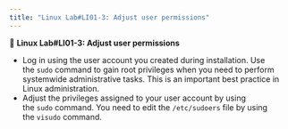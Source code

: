 ```yaml
---
title: "Linux Lab#LI01-3: Adjust user permissions"
---
```


::: {.labs}
📘 **Linux Lab#LI01-3: Adjust user permissions**

-   Log in using the user account you created during installation. Use the `sudo` command to gain root privileges when you need to perform systemwide administrative tasks. This is an important best practice in Linux administration.
-   Adjust the privileges assigned to your user account by using the `sudo` command. You need to edit the `/etc/sudoers` file by using the `visudo` command.

:::
